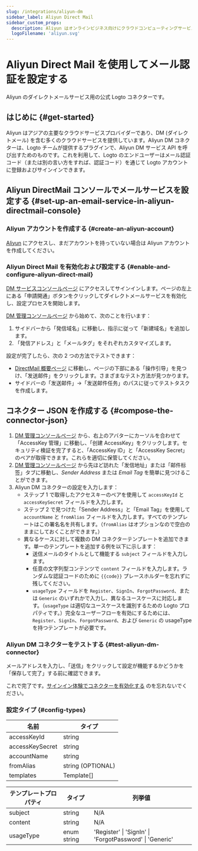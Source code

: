 ```yaml
---
slug: /integrations/aliyun-dm
sidebar_label: Aliyun Direct Mail
sidebar_custom_props:
  description: Aliyun はオンラインビジネス向けにクラウドコンピューティングサービスを提供しています。
  logoFilename: 'aliyun.svg'
---
```



# Aliyun Direct Mail を使用してメール認証を設定する

Aliyun のダイレクトメールサービス用の公式 Logto コネクターです。

<GuideTip />

## はじめに \{#get-started}

Aliyun はアジアの主要なクラウドサービスプロバイダーであり、DM (ダイレクトメール) を含む多くのクラウドサービスを提供しています。Aliyun DM コネクターは、Logto チームが提供するプラグインで、Aliyun DM サービス API を呼び出すためのものです。これを利用して、Logto のエンドユーザーはメール認証コード（または別の言い方をすれば、認証コード）を通じて Logto アカウントに登録およびサインインできます。

## Aliyun DirectMail コンソールでメールサービスを設定する \{#set-up-an-email-service-in-aliyun-directmail-console}

### Aliyun アカウントを作成する \{#create-an-aliyun-account}

[Aliyun](https://aliyun.com/) にアクセスし、まだアカウントを持っていない場合は Aliyun アカウントを作成してください。

### Aliyun Direct Mail を有効化および設定する \{#enable-and-configure-aliyun-direct-mail}

[DM サービスコンソールページ](https://www.aliyun.com/product/directmail) にアクセスしてサインインします。ページの左上にある「申請開通」ボタンをクリックしてダイレクトメールサービスを有効化し、設定プロセスを開始します。

[DM 管理コンソールページ](https://dm.console.aliyun.com/) から始めて、次のことを行います：

1. サイドバーから「発信域名」に移動し、指示に従って「新建域名」を追加します。
2. 「発信アドレス」と「メールタグ」をそれぞれカスタマイズします。

設定が完了したら、次の 2 つの方法でテストできます：

- [DirectMail 概要ページ](https://dm.console.aliyun.com/) に移動し、ページの下部にある「操作引导」を見つけ、「发送邮件」をクリックします。さまざまなテスト方法が見つかります。
- サイドバーの「发送邮件」->「发送邮件任务」のパスに従ってテストタスクを作成します。

## コネクター JSON を作成する \{#compose-the-connector-json}

1. [DM 管理コンソールページ](https://dm.console.aliyun.com/) から、右上のアバターにカーソルを合わせて「AccessKey 管理」に移動し、「创建 AccessKey」をクリックします。セキュリティ検証を完了すると、「AccessKey ID」と「AccessKey Secret」のペアが取得できます。これらを適切に保管してください。
2. [DM 管理コンソールページ](https://dm.console.aliyun.com/) から先ほど訪れた「发信地址」または「邮件标签」タブに移動し、_Sender Address_ または _Email Tag_ を簡単に見つけることができます。
3. Aliyun DM コネクターの設定を入力します：
   - ステップ 1 で取得したアクセスキーのペアを使用して `accessKeyId` と `accessKeySecret` フィールドを入力します。
   - ステップ 2 で見つけた「Sender Address」と「Email Tag」を使用して `accountName` と `fromAlias` フィールドを入力します。すべてのテンプレートはこの署名名を共有します。（`fromAlias` はオプションなので空白のままにしておくことができます。）
   - 異なるケースに対して複数の DM コネクターテンプレートを追加できます。単一のテンプレートを追加する例を以下に示します：
     - 送信メールのタイトルとして機能する `subject` フィールドを入力します。
     - 任意の文字列型コンテンツで `content` フィールドを入力します。ランダムな認証コードのために `{{code}}` プレースホルダーを忘れずに残してください。
     - `usageType` フィールドを `Register`、`SignIn`、`ForgotPassword`、または `Generic` のいずれかで入力し、異なるユースケースに対応します。（`usageType` は適切なユースケースを識別するための Logto プロパティです。）完全なユーザーフローを有効にするためには、`Register`、`SignIn`、`ForgotPassword`、および `Generic` の usageType を持つテンプレートが必要です。

### Aliyun DM コネクターをテストする \{#test-aliyun-dm-connector}

メールアドレスを入力し、「送信」をクリックして設定が機能するかどうかを「保存して完了」する前に確認できます。

これで完了です。[サインイン体験でコネクターを有効化する](/connectors/email-connectors/#enable-email-sign-up-or-sign-in) のを忘れないでください。

### 設定タイプ \{#config-types}

| 名前             | タイプ             |
| --------------- | ----------------- |
| accessKeyId     | string            |
| accessKeySecret | string            |
| accountName     | string            |
| fromAlias       | string (OPTIONAL) |
| templates       | Template[]        |

| テンプレートプロパティ | タイプ       | 列挙値                                                  |
| ------------------- | ----------- | ------------------------------------------------------- |
| subject             | string      | N/A                                                     |
| content             | string      | N/A                                                     |
| usageType           | enum string | 'Register' \| 'SignIn' \| 'ForgotPassword' \| 'Generic' |